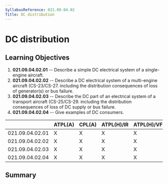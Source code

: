 ```yaml
---
SyllabusReference: 021.09.04.02
Title: DC distribution
---
```


# DC distribution

## Learning Objectives

1.  **021.09.04.02.01** -- Describe a simple DC electrical system of a
    single-engine aircraft.
2.  **021.09.04.02.02** -- Describe a DC electrical system of a multi-engine
    aircraft (CS-23/CS-27. including the distribution consequences of loss of
    generator(s) or bus failure.
3.  **021.09.04.02.03** -- Describe the DC part of an electrical system of a
    transport aircraft (CS-25/CS-29. including the distribution consequences of
    loss of DC supply or bus failure.
4.  **021.09.04.02.04** -- Give examples of DC consumers.

|                 | ATPL(A) | CPL(A) | ATPL(H)/IR | ATPL(H)/VFR | CPL(H) | IR  | CBIR(A) |
| --------------- | ------- | ------ | ---------- | ----------- | ------ | --- | ------- |
| 021.09.04.02.01 | X       | X      | X          | X           | X      |     |         |
| 021.09.04.02.02 | X       | X      | X          | X           | X      |     |         |
| 021.09.04.02.03 | X       | X      | X          | X           | X      |     |         |
| 021.09.04.02.04 | X       | X      | X          | X           | X      |     |         |

## Summary

